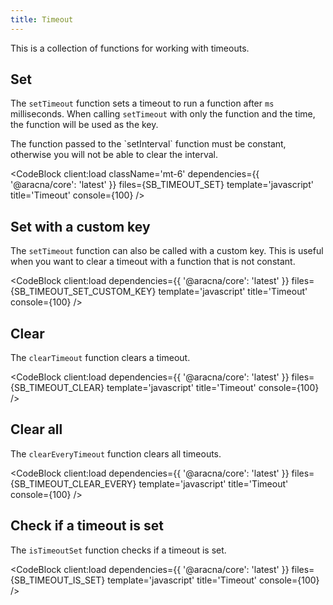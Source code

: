 ```yaml
---
title: Timeout
---
```



This is a collection of functions for working with timeouts.

## Set

The `setTimeout` function sets a timeout to run a function after `ms` milliseconds. When calling `setTimeout` with only the function and the time, the function will be used as the key.

<Alert client:load severity='warning'>
  The function passed to the `setInterval` function must be constant, otherwise you will not be able to clear the interval.
</Alert>

<CodeBlock
  client:load
  className='mt-6'
  dependencies={{ '@aracna/core': 'latest' }}
  files={SB_TIMEOUT_SET}
  template='javascript'
  title='Timeout'
  console={100}
/>

## Set with a custom key

The `setTimeout` function can also be called with a custom key. This is useful when you want to clear a timeout with a function that is not constant.

<CodeBlock client:load dependencies={{ '@aracna/core': 'latest' }} files={SB_TIMEOUT_SET_CUSTOM_KEY} template='javascript' title='Timeout' console={100} />

## Clear

The `clearTimeout` function clears a timeout.

<CodeBlock client:load dependencies={{ '@aracna/core': 'latest' }} files={SB_TIMEOUT_CLEAR} template='javascript' title='Timeout' console={100} />

## Clear all

The `clearEveryTimeout` function clears all timeouts.

<CodeBlock client:load dependencies={{ '@aracna/core': 'latest' }} files={SB_TIMEOUT_CLEAR_EVERY} template='javascript' title='Timeout' console={100} />

## Check if a timeout is set

The `isTimeoutSet` function checks if a timeout is set.

<CodeBlock client:load dependencies={{ '@aracna/core': 'latest' }} files={SB_TIMEOUT_IS_SET} template='javascript' title='Timeout' console={100} />
